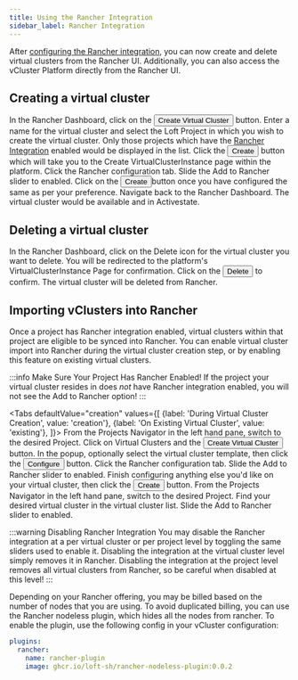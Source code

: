 ```yaml
---
title: Using the Rancher Integration
sidebar_label: Rancher Integration
---
```



After [configuring the Rancher integration](./configuration), you can now create and delete virtual clusters from the Rancher UI. Additionally, you can also access the vCluster Platform directly from the Rancher UI.

## Creating a virtual cluster
<Flow id="rancher-plugin-create-vcluster">
  <Step>
    In the Rancher Dashboard, click on the <Button>Create Virtual Cluster</Button> button.
  </Step>
  <Step>
    Enter a name for the virtual cluster and select the Loft Project in which you wish to create the virtual cluster. Only those projects which have the <a href="./configuration/#project-based-rancher-integration">Rancher Integration</a> enabled would be displayed in the list.
  </Step>
  <Step>
    Click the <Button>Create</Button> button which will take you to the <Label>Create VirtualClusterInstance</Label> page within the platform.
  </Step>
  <Step>
    Click the <Label>Rancher</Label> configuration tab.
  </Step>
  <Step>
    Slide the <Label>Add to Rancher</Label> slider to enabled.
  </Step>
  <Step>
    Click on the <Button>Create</Button>button once you have configured the same as per your preference.
  </Step>
  <Step>
    Navigate back to the Rancher Dashboard. The virtual cluster would be available and in <Label>Active</Label>state.
  </Step>
</Flow>

## Deleting a virtual cluster
<Flow id="rancher-plugin-delete-vcluster">
  <Step>
    In the Rancher Dashboard, click on the Delete icon for the virtual cluster you want to delete.
  </Step>
  <Step>
    You will be redirected to the platform's VirtualClusterInstance Page for confirmation.
  </Step>
  <Step>
    Click on the <Button>Delete</Button> to confirm. The virtual cluster will be deleted from Rancher.
  </Step>
</Flow>

## Importing vClusters into Rancher
Once a project has Rancher integration enabled, virtual clusters within that project are eligible to be
synced into Rancher. You can enable virtual cluster import into Rancher during the virtual cluster creation step, or by enabling this feature on existing
virtual clusters.

:::info Make Sure Your Project Has Rancher Enabled!
If the project your virtual cluster resides in does *not* have Rancher integration enabled, you
will not see the Add to Rancher option!
:::

<Tabs
    defaultValue="creation"
    values={[
        {label: 'During Virtual Cluster Creation', value: 'creation'},
        {label: 'On Existing Virtual Cluster', value: 'existing'},
    ]}>
    <TabItem value="creation">
        <Flow id="enable-rancher-import-creation">
            <Step>
                From the Projects Navigator in the left hand pane, switch to the desired Project.
            </Step>
            <Step>
                Click on Virtual Clusters and the <Button>Create Virtual Cluster</Button> button.
            </Step>
            <Step>
                In the popup, optionally select the virtual cluster template, then click the
                <Button>Configure</Button> button.
            </Step>
            <Step>
                Click the <Label>Rancher</Label> configuration tab.
            </Step>
            <Step>
                Slide the <Label>Add to Rancher</Label> slider to enabled.
            </Step>
            <Step>
                Finish configuring anything else you'd like on your virtual cluster, then click the
                <Button>Create</Button> button.
            </Step>
        </Flow>
    </TabItem>
    <TabItem value="existing">
        <Flow id="enable-rancher-import-existing">
            <Step>
                From the Projects Navigator in the left hand pane, switch to the desired Project.
            </Step>
            <Step>
                Find your desired virtual cluster in the virtual cluster list. Slide the
                <Label>Add to Rancher</Label> slider to enabled.
            </Step>
        </Flow>
    </TabItem>
</Tabs>

:::warning Disabling Rancher Integration
You may disable the Rancher integration at a per virtual cluster or per project level by toggling the same sliders
used to enable it. Disabling the integration at the virtual cluster level simply removes it in Rancher.
Disabling the integration at the project level removes all virtual clusters from Rancher, so be careful
when disabled at this level!
:::

Depending on your Rancher offering, you may be billed based on the number of nodes that you are using. To avoid duplicated billing,
you can use the Rancher nodeless plugin, which hides all the nodes from rancher.
To enable the plugin, use the following config in your vCluster configuration:
```yaml
plugins:
  rancher:
    name: rancher-plugin
    image: ghcr.io/loft-sh/rancher-nodeless-plugin:0.0.2
```
